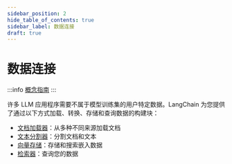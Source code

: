 ```yaml
---
sidebar_position: 2
hide_table_of_contents: true
sidebar_label: 数据连接
draft: true
---
```



# 数据连接

:::info
[概念指南](https://python.langchain.com/docs/modules/data_connection/indexing)
:::

许多 LLM 应用程序需要不属于模型训练集的用户特定数据。LangChain 为您提供了通过以下方式加载、转换、存储和查询数据的构建块：

- [文档加载器](/docs/modules/data_connection/document_loaders/)：从多种不同来源加载文档
- [文本分割器](/docs/modules/data_connection/text_splitters/)：分割文档和文本
- [向量存储](/docs/modules/data_connection/vectorstores/)：存储和搜索嵌入数据
- [检索器](/docs/modules/data_connection/retrievers/)：查询您的数据

<DocCardList />
